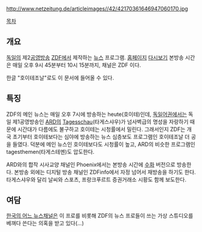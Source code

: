 http://www.netzeitung.de/articleimages//42/42170361646947060170.jpg

[[목차]]
== 개요 ==
[[독일]]의 제2[[공영방송]] [[ZDF]]에서 제작하는 [[뉴스]] 프로그램. [http://heutejournal.zdf.de/ 홈페이지] [http://www.heute.de/ 다시보기] 본방송 시간은 매일 오후 9시 45분부터 10시 15분까지, 채널은 ZDF 이다.

한글 "호이테조날"로도 이 문서에 들어올 수 있다.

== 특징 ==
ZDF의 메인 뉴스는 매일 오후 7시에 방송하는 heute(호이테)인데, [[독일어]]권에서는 독일 제1공영방송인 [[ARD]]의 [[Tagesschau]](타게스샤우)가 넘사벽급의 명성을 자랑하기 때문에 시간대가 다름에도 불구하고 호이테는 시청률에서 밀린다. 그래서인지 ZDF는 개국 초기부터 호이테보다는 심야에 방송하는 뉴스 심층보도 프로그램인 호이테조날 더 공을 들였다. 덕분에 메인 뉴스인 호이테보다도 시청률이 높고, ARD의 비슷한 프로그램인 tagesthemen(타게스테멘)도 압도한다.

ARD와의 합작 시사교양 채널인 Phoenix에서는 본방송 시간에 [[수화]] 버전으로 방송한다. 본방송 외에는 디지털 방송 채널인 ZDFinfo에서 자정 넘어서 재방송을 하기도 한다. 타게스샤우와 달리 날씨와 스포츠, 프랑크푸르트 증권거래소 시황도 함께 보도한다.

== 여담 ==
[[연합뉴스TV|한국의 어느 뉴스채널]]은 이 프로를 비롯해 ZDF의 뉴스 프로들이 쓰는 가상 스튜디오를 베껴다 쓴다는 의혹을 받고 있다(…)
